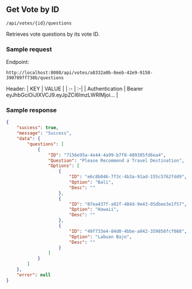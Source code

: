 ## Get Vote by ID


<Badge txt="GET" color="green" /> `/api/votes/{id}/questions`

Retrieves vote questions by its vote ID.

### Sample request
Endpoint:
```
http://localhost:8080/api/votes/a8332a0b-8eeb-42e9-9158-390709ff738b/questions
```

Header:
| KEY | VALUE |
| :- | :-|
| Authentication | Bearer eyJhbGciOiJIXVCJ9.eyJpZCI6ImzLWRlMjoi... |

### Sample response
```json copy
{
    "success": true,
    "message": "Success",
    "data": {
        "questions": [
            {
                "ID": "7156e95a-4e44-4a99-b7f8-409305fd6ea4",
                "Question": "Please Recommend a Travel Destination",
                "Options": [
                    {
                        "ID": "e6c8b046-7f3c-4b3a-91ad-155c5762fdd9",
                        "Option": "Bali",
                        "Desc": ""
                    },
                    {
                        "ID": "07ea437f-a92f-484d-9e43-05dbee3e1f57",
                        "Option": "Hawaii",
                        "Desc": ""
                    },
                    {
                        "ID": "49f733e4-84d0-4bbe-a042-359858fcf088",
                        "Option": "Labuan Bajo",
                        "Desc": ""
                    }
                ]
            }
        ]
    },
    "error": null
}
```